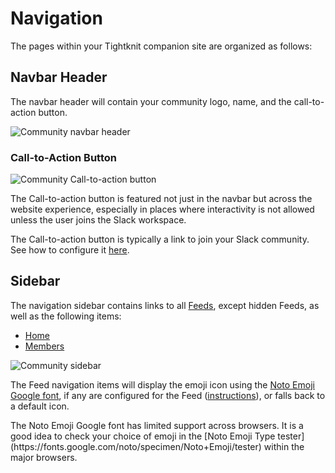 
# Navigation

The pages within your Tightknit companion site are organized as follows:

<FileTree>
  <FileTree.Folder name="pages" defaultOpen>
    <FileTree.File name="/" />
    <FileTree.Folder name="/members">
      <FileTree.File name="/leaderboard" />
      <FileTree.File name="/directory" />
    </FileTree.Folder>
    <FileTree.Folder name="/x/<feed-slug>" defaultOpen>
      <FileTree.File name="/<post-id>/<post-slug>" />
    </FileTree.Folder>
    <FileTree.Folder name="/user" defaultOpen>
      <FileTree.File name="/<tightknit-user-id>" />
    </FileTree.Folder>
  </FileTree.Folder>
</FileTree>

## Navbar Header

The navbar header will contain your community logo, name, and the call-to-action button.

![Community navbar header](/tightknit-site/navbar.png)

### Call-to-Action Button

![Community Call-to-action button](/tightknit-site/CTAButton.png)

The Call-to-action button is featured not just in the navbar but across the website experience, especially in places where interactivity is not allowed unless the user joins the Slack workspace.

The Call-to-action button is typically a link to join your Slack community. See how to configure it [here](../slack-administration/site-settings#site-settings).

## Sidebar

The navigation sidebar contains links to all [Feeds](./feed), except hidden Feeds, as well as the following items:

- [Home](./home)
- [Members](./leaderboard-and-directory)

![Community sidebar](/tightknit-site/sidebar.png)

The Feed navigation items will display the emoji icon using the [Noto Emoji Google font](https://fonts.google.com/noto/specimen/Noto+Emoji), if any are configured for the Feed ([instructions](../slack-administration/channel-and-feed-settings.mdx#edit-feed)), or falls back to a default icon.

<Callout type="warning" emoji="⚠️">
  The Noto Emoji Google font has limited support across browsers. It is a good
  idea to check your choice of emoji in the [Noto Emoji Type
  tester](https://fonts.google.com/noto/specimen/Noto+Emoji/tester) within the
  major browsers.
</Callout>
